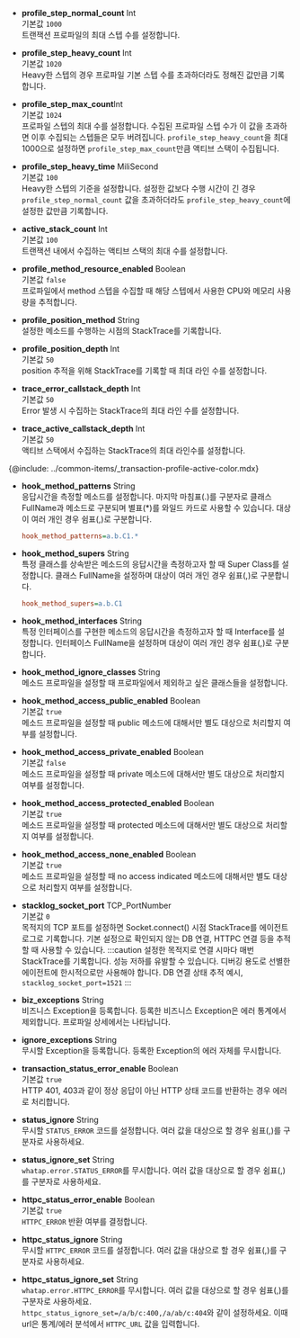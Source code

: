 * **profile_step_normal_count** <span class='type'>Int</span><br/>
    기본값 `1000`<br/>
    트랜잭션 프로파일의 최대 스텝 수를 설정합니다.

* **profile_step_heavy_count** <span class='type'>Int</span><br/>
    기본값 `1020`<br/>
    Heavy한 스텝의 경우 프로파일 기본 스텝 수를 초과하더라도 정해진 값만큼 기록합니다.

* **profile_step_max_count**<span class='type'>Int</span><br/>
    기본값 `1024`<br/>
    프로파일 스텝의 최대 수를 설정합니다. 수집된 프로파일 스텝 수가 이 값을 초과하면 이후 수집되는 스텝들은 모두 버려집니다. `profile_step_heavy_count`을 최대 1000으로 설정하면 `profile_step_max_count`만큼 액티브 스택이 수집됩니다.

* **profile_step_heavy_time** <span class='type'>MiliSecond</span><br/>
    기본값 `100`<br/>
    Heavy한 스텝의 기준을 설정합니다. 설정한 값보다 수행 시간이 긴 경우 `profile_step_normal_count` 값을 초과하더라도 `profile_step_heavy_count`에 설정한 값만큼 기록합니다.

* **active_stack_count** <span class='type'>Int</span><br/>
    기본값 `100`<br/>
    트랜잭션 내에서 수집하는 액티브 스택의 최대 수를 설정합니다.

* **profile_method_resource_enabled** <span class='type'>Boolean</span><br/>
    기본값 `false`<br/>
    프로파일에서 method 스텝을 수집할 때 해당 스텝에서 사용한 CPU와 메모리 사용량을 추적합니다.

* **profile_position_method** <span class='type'>String</span><br/>
    설정한 메소드를 수행하는 시점의 StackTrace를 기록합니다.

* **profile_position_depth** <span class='type'>Int</span><br/>
    기본값 `50`<br/>
    position 추적을 위해 StackTrace를 기록할 때 최대 라인 수를 설정합니다.

* **trace_error_callstack_depth** <span class='type'>Int</span><br/>
    기본값 `50`<br/>
    Error 발생 시 수집하는 StackTrace의 최대 라인 수를 설정합니다.

* **trace_active_callstack_depth** <span class='type'>Int</span><br/>
    기본값 `50`<br/>
    액티브 스택에서 수집하는 StackTrace의 최대 라인수를 설정합니다.

{@include: ../common-items/_transaction-profile-active-color.mdx}

* **hook_method_patterns** <span class='type'>String</span><br/>
    응답시간을 측정할 메소드를 설정합니다. 마지막 마침표(.)를 구분자로 클래스 FullName과 메소드로 구분되며 별표(*)를 와일드 카드로 사용할 수 있습니다. 대상이 여러 개인 경우 쉼표(,)로 구분합니다.

    ```ini title='예시'
    hook_method_patterns=a.b.C1.*
    ```

* **hook_method_supers** <span class='type'>String</span><br/>
    특정 클래스를 상속받은 메소드의 응답시간을 측정하고자 할 때 Super Class를 설정합니다. 클래스 FullName을 설정하며 대상이 여러 개인 경우 쉼표(,)로 구분합니다.

    ```ini title='예시'
    hook_method_supers=a.b.C1
    ```

* **hook_method_interfaces** <span class='type'>String</span><br/>
특정 인터페이스를 구현한 메소드의 응답시간을 측정하고자 할 때 Interface를 설정합니다. 인터페이스 FullName을 설정하며 대상이 여러 개인 경우 쉼표(,)로 구분합니다.

* **hook_method_ignore_classes** <span class='type'>String</span><br/>
메소드 프로파일을 설정할 때 프로파일에서 제외하고 싶은 클래스들을 설정합니다.

* **hook_method_access_public_enabled** <span class='type'>Boolean</span><br/>
기본값 `true`<br/>메소드 프로파일을 설정할 때 public 메소드에 대해서만 별도 대상으로 처리할지 여부를 설정합니다.

* **hook_method_access_private_enabled** <span class='type'>Boolean</span><br/>
기본값 `false`<br/>메소드 프로파일을 설정할 때 private 메소드에 대해서만 별도 대상으로 처리할지 여부를 설정합니다.

* **hook_method_access_protected_enabled** <span class='type'>Boolean</span><br/>
기본값 `true`<br/>메소드 프로파일을 설정할 때 protected 메소드에 대해서만 별도 대상으로 처리할지 여부를 설정합니다.

* **hook_method_access_none_enabled** <span class='type'>Boolean</span><br/>
기본값 `true`<br/>메소드 프로파일을 설정할 때 no access indicated 메소드에 대해서만 별도 대상으로 처리할지 여부를 설정합니다.

* **stacklog_socket_port** <span class='type'>TCP_PortNumber</span><br/>
    기본값 `0`<br/>
    목적지의 TCP 포트를 설정하면 Socket.connect() 시점 StackTrace를 에이전트 로그로 기록합니다. 기본 설정으로 확인되지 않는 DB 연결, HTTPC 연결 등을 추적할 때 사용할 수 있습니다.
:::caution
설정한 목적지로 연결 시마다 매번 StackTrace를 기록합니다. 성능 저하를 유발할 수 있습니다. 디버깅 용도로 선별한 에이전트에 한시적으로만 사용해야 합니다.
DB 연결 상태 추적 예시, `stacklog_socket_port=1521`
:::

* **biz_exceptions** <span class='type'>String</span><br/>
비즈니스 Exception을 등록합니다. 등록한 비즈니스 Exception은 에러 통계에서 제외합니다. 프로파일 상세에서는 나타납니다.

* **ignore_exceptions** <span class='type'>String</span><br/>
무시할 Exception을 등록합니다. 등록한 Exception의 에러 자체를 무시합니다.

* **transaction_status_error_enable** <span class='type'>Boolean</span><br/>
    기본값 `true`<br/>
    HTTP 401, 403과 같이 정상 응답이 아닌 HTTP 상태 코드를 반환하는 경우 에러로 처리합니다.

* **status_ignore** <span class='type'>String</span><br/>
    무시할 `STATUS_ERROR` 코드를 설정합니다. 여러 값을 대상으로 할 경우 쉼표(,)를 구분자로 사용하세요.

* **status_ignore_set** <span class='type'>String</span><br/>
    `whatap.error.STATUS_ERROR`를 무시합니다. 여러 값을 대상으로 할 경우 쉼표(,)를 구분자로 사용하세요.

* **httpc_status_error_enable** <span class='type'>Boolean</span><br/>
    기본값 `true`<br/>
    `HTTPC_ERROR` 반환 여부를 결정합니다.

* **httpc_status_ignore** <span class='type'>String</span><br/>
    무시할 `HTTPC_ERROR` 코드를 설정합니다. 여러 값을 대상으로 할 경우 쉼표(,)를 구분자로 사용하세요.

* **httpc_status_ignore_set** <span class='type'>String</span><br/>
    `whatap.error.HTTPC_ERROR`를 무시합니다. 여러 값을 대상으로 할 경우 쉼표(,)를 구분자로 사용하세요.<br/>
    `httpc_status_ignore_set=/a/b/c:400,/a/ab/c:404`와 같이 설정하세요. 이때 url은 통계/에러 분석에서 `HTTPC_URL` 값을 입력합니다.
